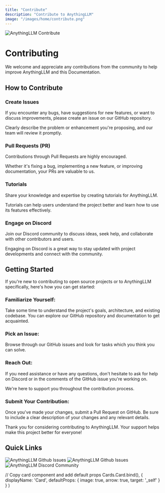 ```yaml
---
title: "Contribute"
description: "Contribute to AnythingLLM"
image: "/images/home/contribute.png"
---
```



<Image
  src="/images/home/contribute.png" 
  height={1080} 
  width={1920} 
  quality={100}
  alt="AnythingLLM Contribute"
/>

# Contributing
We welcome and appreciate any contributions from the community to help improve AnythingLLM and this Documentation.

## How to Contribute

### Create Issues
If you encounter any bugs, have suggestions for new features, or want to discuss improvements, please create an issue on our GitHub repository. 

Clearly describe the problem or enhancement you're proposing, and our team will review it promptly.


### Pull Requests (PR)
Contributions through Pull Requests are highly encouraged. 

Whether it's fixing a bug, implementing a new feature, or improving documentation, your PRs are valuable to us. 


### Tutorials
Share your knowledge and expertise by creating tutorials for AnythingLLM. 

Tutorials can help users understand the project better and learn how to use its features effectively.


### Engage on Discord
Join our Discord community to discuss ideas, seek help, and collaborate with other contributors and users. 

Engaging on Discord is a great way to stay updated with project developments and connect with the community.



## Getting Started
If you're new to contributing to open source projects or to AnythingLLM specifically, here's how you can get started:


### Familiarize Yourself:
Take some time to understand the project's goals, architecture, and existing codebase. You can explore our GitHub repository and documentation to get acquainted.


### Pick an Issue: 
Browse through our GitHub issues and look for tasks which you think you can solve.


### Reach Out: 
If you need assistance or have any questions, don't hesitate to ask for help on Discord or in the comments of the GitHub issue you're working on. 

We're here to support you throughout the contribution process.


### Submit Your Contribution: 
Once you've made your changes, submit a Pull Request on GitHub. Be sure to include a clear description of your changes and any relevant details.


Thank you for considering contributing to AnythingLLM. Your support helps make this project better for everyone!


## Quick Links 

<Cards>
  <Card title="AnythingLLM Github" href="https://github.com/Mintplex-Labs/anything-llm/issues"> 
    <Image
      src="/images/getting-started/what-is-allm/thumbnail.png" 
      height={1080} 
      width={1920} 
      quality={100}
      alt="AnythingLLM Github Issues"
    />
  </Card>

  <Card title="AnythingLLM Docs Github" href="https://github.com/Mintplex-Labs/anything-llm/issues"> 
    <Image
      src="/images/getting-started/support/github.png" 
      height={1080} 
      width={1920} 
      quality={100}
      alt="AnythingLLM Github Issues"
    />
  </Card>

  <Card title="Discord Community Invite" href="https://discord.gg/Dh4zSZCdsC"> 
    <Image
      src="/images/getting-started/support/discord.png" 
      height={1080} 
      width={1920}
      quality={100} 
      alt="AnythingLLM Discord Community"
    />
  </Card>
</Cards>

  // Copy card component and add default props
  Cards.Card.bind(),
  {
    displayName: 'Card',
    defaultProps: {
      image: true,
      arrow: true,
      target: '_self'
    }
  }
)

<style global jsx>{`
  img {
    aspect-ratio: 16/9;
    object-fit: cover;
  }
`}</style>

